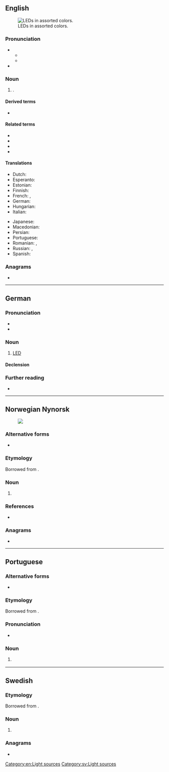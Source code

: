 {{also|led|leð}}
==English==
{{wikipedia}}
[[File:LEDs.jpg|thumb|right|LEDs in assorted colors.]]

===Pronunciation===
* {{IPA|en|/ɛl.iː.ˈdiː/|/lɛd/}}
** {{audio|en|LL-Q1860 (eng)-Vealhurl-LED1.wav|Audio (UK)}}
** {{audio|en|LL-Q1860 (eng)-Vealhurl-LED2.wav|Audio (UK)}}
* {{rhymes|en|iː|ɛd|s1=3|s2=1}}

===Noun===
{{en-noun}}

# {{initialism|en|light-emitting diode}}.

====Derived terms====
* {{l|en|OLED}}

====Related terms====
* {{l|en|CRT}}
* {{l|en|LCD}}
* {{l|en|TFT}}
* {{l|en|VDU}}

====Translations====
{{trans-top|LED}}
* Dutch: {{t+|nl|led|m}}
* Esperanto: {{t|eo|LED}}
* Estonian: {{t+|et|LED}}
* Finnish: {{t+|fi|LED}}
* French: {{t+|fr|DEL|f}}, {{t+|fr|LED|f}}
* German: {{t+|de|LED|f}}
* Hungarian: {{t+|hu|LED}}
* Italian: {{t+|it|LED|m}}
{{trans-mid}}
* Japanese: {{t+|ja|LED}}
* Macedonian: {{t|mk|ЛЕД}}
* Persian: {{t|fa|ال‌ای‌دی|tr=el-i-di|sc=fa-Arab}}
* Portuguese: {{t+|pt|LED|m}}
* Romanian: {{t|ro|LED|n}}, {{t+|ro|led|n}}
* Russian: {{t|ru|СД|m}}, {{t|ru|СИД|m}}
* Spanish: {{t+|es|led|m}}
{{trans-bottom}}

===Anagrams===
* {{anagrams|en|a=del|'eld|DLE|Del|Del.|EDL|LDE|del|del.|eld}}

[[Category:en:Light sources]]

----

==German==

===Pronunciation===
* {{IPA|de|/ˌɛl ˌeː ˈdeː/}}
* {{audio|de|De-LED.ogg|Audio}}

===Noun===
{{de-noun|f,s}}

# [[#English|LED]] {{gloss|light-emitting diode}}
#: {{syn|de|Leuchtdiode}}

====Declension====
{{de-ndecl|f,s}}

===Further reading===
* {{R:DWDS}}

----

==Norwegian Nynorsk==
{{wikipedia|lang=nn|lysdiode}}
[[File:RBG-LED.jpg|thumb|]]

===Alternative forms===
* {{alter|nn|led||alternative case spelling}}

===Etymology===
Borrowed from {{bor|nn|en|LED||light-emitting diode}}.

===Noun===
{{nn-noun-m1|LED-}}

# {{l|en|LED}} {{gloss|light-emitting diode}}

===References===
* {{R:The Nynorsk Dictionary}}

===Anagrams===
* {{anagrams|nn|a=del|del|edl|eld|led}}

----

==Portuguese==

===Alternative forms===
* {{l|pt|led}}

===Etymology===
Borrowed from {{bor|pt|en|LED}}.

===Pronunciation===
{{pt-IPA|pt=léde}}
* {{a|Brazil}} {{IPA|pt|/ˈlɛd͡ʒ/}}

===Noun===
{{pt-noun|m|s}}

# {{l|en|LED}} {{gloss|light-emitting diode}}
#: {{syn|pt|díodo emissor de luz}}

----

==Swedish==

===Etymology===
Borrowed from {{bor|sv|en|LED}}.

===Noun===
{{sv-noun|c}}

# {{l|en|LED}} {{gloss|light-emitting diode}}
#:{{syn|sv|lysdiod}}

===Anagrams===
* {{anagrams|sv|a=del|del|eld}}

[[Category:sv:Light sources]]